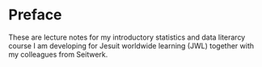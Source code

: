 # Preface {.unnumbered}

These are lecture notes for my introductory statistics and data literarcy course I am developing for Jesuit worldwide learning (JWL) together with my colleagues from Seitwerk.
